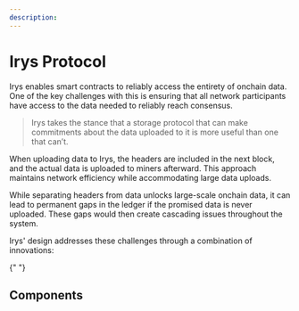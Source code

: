 ```yaml
---
description:
---
```



# Irys Protocol

Irys enables smart contracts to reliably access the entirety of onchain data. One of the key challenges with this is ensuring that all network participants have access to the data needed to reliably reach consensus.

> Irys takes the stance that a storage protocol that can make commitments about the data uploaded to it is more useful than one that can’t.

When uploading data to Irys, the headers are included in the next block, and the actual data is uploaded to miners afterward. This approach maintains network efficiency while accommodating large data uploads.

While separating headers from data unlocks large-scale onchain data, it can lead to permanent gaps in the ledger if the promised data is never uploaded. These gaps would then create cascading issues throughout the system.

Irys' design addresses these challenges through a combination of innovations:

<ArchitectureBento />{" "}

## Components

<ComponentBento />
